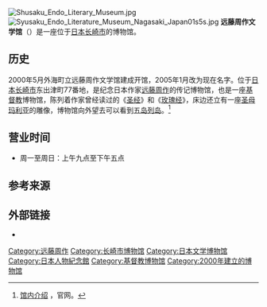 [[File:Shusaku_Endo_Literary_Museum.jpg|thumb]]
[[File:Syusaku_Endo_Literature_Museum_Nagasaki_Japan01s5s.jpg|thumb]]
'''远藤周作文学馆'''（{{lang-en|Syusaku Endo Literature Museum}}）是一座位于[[日本|日本]][[长崎市|长崎市]]的博物馆。

==历史==
2000年5月外海町立远藤周作文学馆建成开馆，2005年1月改为现在名字。位于[[日本|日本]][[长崎市|长崎市]]东出津町77番地，是纪念日本作家[[远藤周作|远藤周作]]的传记博物馆，也是一座[[基督教|基督教]]博物馆，陈列着作家曾经读过的《[[圣经|圣经]]》和《[[玫瑰经|玫瑰经]]》，床边还立有一座[[圣母玛利亚|圣母玛利亚]]的雕像，博物馆向外望去可以看到[[五岛列岛|五岛列岛]]。<ref>[http://www.city.nagasaki.lg.jp/endou/facility/ 馆内介绍] {{Wayback|url=http://www.city.nagasaki.lg.jp/endou/facility/ |date=20170504170904 }}，官网。</ref>

==营业时间==
*周一至周日：上午九点至下午五点

==参考来源==
{{reflist}}

==外部链接==
* {{Official website|http://www1.city.nagasaki.nagasaki.jp/endou}}

{{coord|32|50|9|N|129|42|10|E|scale:20000_type:landmark|display=title}}

{{Authority control}}
[[Category:远藤周作|Category:远藤周作]]
[[Category:长崎市博物馆|Category:长崎市博物馆]]
[[Category:日本文学博物馆|Category:日本文学博物馆]]
[[Category:日本人物紀念館|Category:日本人物紀念館]]
[[Category:基督教博物馆|Category:基督教博物馆]]
[[Category:2000年建立的博物馆|Category:2000年建立的博物馆]]